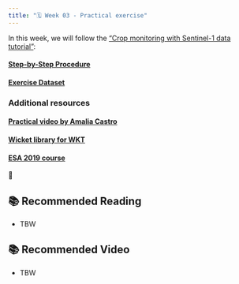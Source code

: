 ```yaml
---
title: "🗓️ Week 03 - Practical exercise"
---
```


In this  week, we will follow the ["Crop monitoring with Sentinel-1 data tutorial"](https://drive.google.com/file/d/14MWVTdDC2mEaz7o_jDJS4mLahWNUuoHB/view?usp=sharing):


#### [Step-by-Step Procedure](https://drive.google.com/file/d/19hQucpo2BGxxsZffzGb8-LEQ9NMyrJ4o/view?usp=sharing)
#### [Exercise Dataset](https://drive.google.com/drive/folders/1XkzW1XBmh_sjxTMnVWrb48VuVwYpuOK0?usp=sharing)

:::{.callout-note collapse=true}
### Additional resources
#### [Practical video by Amalia Castro](https://www.youtube.com/watch?v=ZwuCE4D6w-M)
#### [Wicket library for WKT](https://arthur-e.github.io/Wicket/sandbox-gmaps3.html)
#### [ESA 2019 course](https://eo4society.esa.int/resources/5th-advanced-polarimetry-2019/)
:::

🎥 


## 📚 Recommended Reading

- TBW

## 📚 Recommended Video

- TBW
